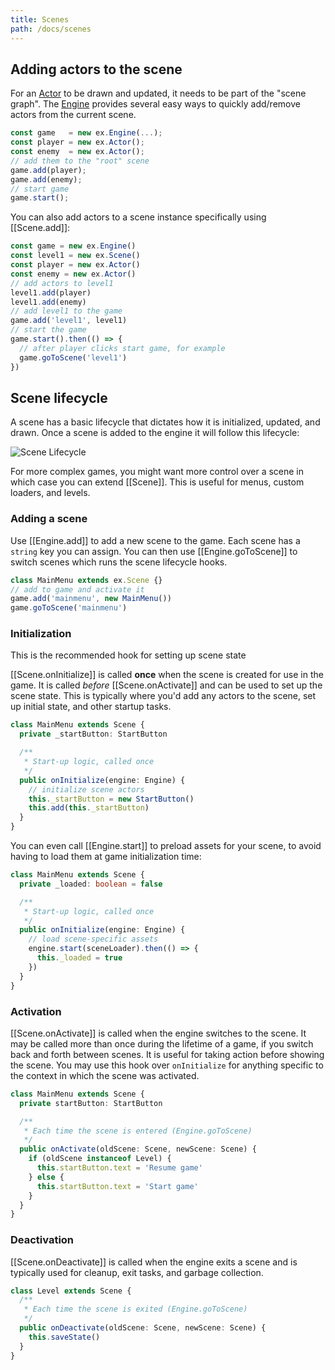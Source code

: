 ```yaml
---
title: Scenes
path: /docs/scenes
---
```


## Adding actors to the scene

For an [Actor](/docs/actors) to be drawn and updated, it needs to be part of the "scene graph".
The [Engine](/docs/engine) provides several easy ways to quickly add/remove actors from the
current scene.

```js
const game   = new ex.Engine(...);
const player = new ex.Actor();
const enemy  = new ex.Actor();
// add them to the "root" scene
game.add(player);
game.add(enemy);
// start game
game.start();
```

You can also add actors to a scene instance specifically using [[Scene.add]]:

```js
const game = new ex.Engine()
const level1 = new ex.Scene()
const player = new ex.Actor()
const enemy = new ex.Actor()
// add actors to level1
level1.add(player)
level1.add(enemy)
// add level1 to the game
game.add('level1', level1)
// start the game
game.start().then(() => {
  // after player clicks start game, for example
  game.goToScene('level1')
})
```

## Scene lifecycle

A scene has a basic lifecycle that dictates how it is initialized, updated, and drawn. Once a scene is added to
the engine it will follow this lifecycle:

![Scene Lifecycle](/assets/images/docs/SceneLifecycle.png)

For more complex games, you might want more control over a scene in which
case you can extend [[Scene]]. This is useful for menus, custom loaders,
and levels.

### Adding a scene

Use [[Engine.add]] to add a new scene to the game. Each scene has a `string` key you can assign. You can then use
[[Engine.goToScene]] to switch scenes which runs the scene lifecycle hooks.

```ts
class MainMenu extends ex.Scene {}
// add to game and activate it
game.add('mainmenu', new MainMenu())
game.goToScene('mainmenu')
```

### Initialization

<Note>

This is the recommended hook for setting up scene state

</Note>

[[Scene.onInitialize]] is called **once** when the scene is created for use in the game. It is called _before_ [[Scene.onActivate]] and can be used to set up the scene state. This is typically where you'd add any actors to the scene, set up initial state, and other startup tasks.

```ts
class MainMenu extends Scene {
  private _startButton: StartButton

  /**
   * Start-up logic, called once
   */
  public onInitialize(engine: Engine) {
    // initialize scene actors
    this._startButton = new StartButton()
    this.add(this._startButton)
  }
}
```

You can even call [[Engine.start]] to preload assets for your scene, to avoid having to load them at game initialization time:

```ts
class MainMenu extends Scene {
  private _loaded: boolean = false

  /**
   * Start-up logic, called once
   */
  public onInitialize(engine: Engine) {
    // load scene-specific assets
    engine.start(sceneLoader).then(() => {
      this._loaded = true
    })
  }
}
```

### Activation

[[Scene.onActivate]] is called when the engine switches to the scene. It may be called more than once during the lifetime of a game, if you switch back and forth between scenes. It is useful for taking action before showing the scene. You may use this hook over `onInitialize` for anything specific to the context in which the scene was activated.

```ts
class MainMenu extends Scene {
  private startButton: StartButton

  /**
   * Each time the scene is entered (Engine.goToScene)
   */
  public onActivate(oldScene: Scene, newScene: Scene) {
    if (oldScene instanceof Level) {
      this.startButton.text = 'Resume game'
    } else {
      this.startButton.text = 'Start game'
    }
  }
}
```

### Deactivation

[[Scene.onDeactivate]] is called when the engine exits a scene and is typically used for cleanup, exit tasks, and garbage collection.

```ts
class Level extends Scene {
  /**
   * Each time the scene is exited (Engine.goToScene)
   */
  public onDeactivate(oldScene: Scene, newScene: Scene) {
    this.saveState()
  }
}
```
